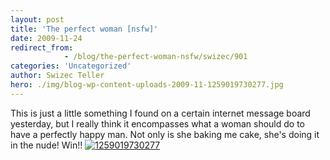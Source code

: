 ```yaml
---
layout: post
title: 'The perfect woman [nsfw]'
date: 2009-11-24
redirect_from: 
            - /blog/the-perfect-woman-nsfw/swizec/901
categories: 'Uncategorized'
author: Swizec Teller
hero: ./img/blog-wp-content-uploads-2009-11-1259019730277.jpg
---
```

This is just a little something I found on a certain internet message board yesterday, but I really think it encompasses what a woman should do to have a perfectly happy man. Not only is she baking me cake, she's doing it in the nude! Win!! [![1259019730277](http://swizec.com/blog/wp-content/uploads/2009/11/1259019730277.jpg "1259019730277")](./img/blog-wp-content-uploads-2009-11-1259019730277.jpg)